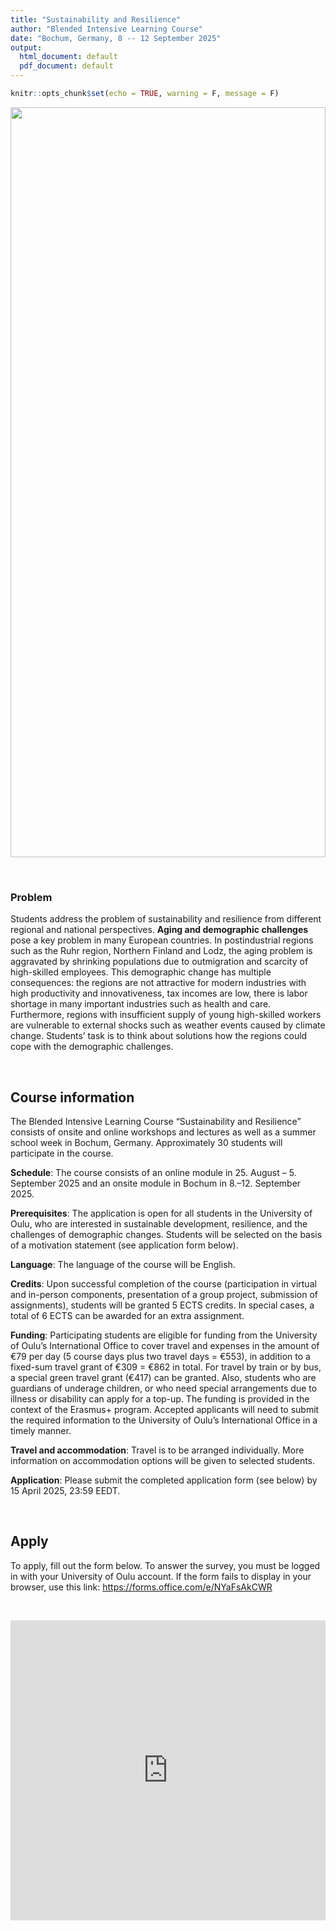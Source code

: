 ```yaml
---
title: "Sustainability and Resilience"
author: "Blended Intensive Learning Course"
date: "Bochum, Germany, 8 -- 12 September 2025"
output:
  html_document: default
  pdf_document: default
---
```


```r
knitr::opts_chunk$set(echo = TRUE, warning = F, message = F)
```

<img src="city.jpg" style="display: block; width: 100%; height: 30vh; object-fit: cover; margin: 0 auto;" align="center">

<br>

### Problem

Students address the problem of sustainability and resilience from different regional and national perspectives. **Aging and demographic challenges** pose a key problem in many European countries. In postindustrial regions such as the Ruhr region, Northern Finland and Lodz, the aging problem is aggravated by shrinking populations due to outmigration and scarcity of high-skilled employees. This demographic change has multiple consequences: the regions are not attractive for modern industries with high productivity and innovativeness, tax incomes are low, there is labor shortage in many important industries such as health and care. Furthermore, regions with insufficient supply of young high-skilled workers are vulnerable to external shocks such as weather events caused by climate change. Students’ task is to think about solutions how the regions could cope with the demographic challenges.

<br>

## Course information

The Blended Intensive Learning Course "Sustainability and Resilience" consists of onsite and online workshops and lectures as well as a summer school week in Bochum, Germany. Approximately 30 students will participate in the course.

**Schedule**: The course consists of an online module in 25. August -- 5. September 2025 and an onsite module in Bochum in 8.--12. September 2025.

**Prerequisites**: The application is open for all students in the University of Oulu, who are interested in sustainable development, resilience, and the challenges of demographic changes. Students will be selected on the basis of a motivation statement (see application form below).

**Language**: The language of the course will be English.

**Credits**: Upon successful completion of the course (participation in virtual and in-person components, presentation of a group project, submission of assignments), students will be granted 5 ECTS credits. In special cases, a total of 6 ECTS can be awarded for an extra assignment.

**Funding**: Participating students are eligible for funding from the University of Oulu’s International Office to cover travel and expenses in the amount of €79 per day (5 course days plus two travel days = €553), in addition to a fixed-sum travel grant of €309 = €862 in total. For travel by train or by bus, a special green travel grant (€417) can be granted. Also, students who are guardians of underage children, or who need special arrangements due to illness or disability can apply for a top-up. The funding is provided in the context of the Erasmus+ program. Accepted applicants will need to submit the required information to the University of Oulu’s International Office in a timely manner.

**Travel and accommodation**: Travel is to be arranged individually. More information on accommodation options will be given to selected students.

**Application**: Please submit the completed application form (see below) by 15 April 2025, 23:59 EEDT.

<br>

## Apply

To apply, fill out the form below. To answer the survey, you must be logged in with your University of Oulu account. If the form fails to display in your browser, use this link: [https://forms.office.com/e/NYaFsAkCWR](https://forms.office.com/e/NYaFsAkCWR)

<br>

<iframe width="100%" height="480px" src="https://forms.office.com/Pages/ResponsePage.aspx?id=muScnwFRo0qMdQ1ZNa1lJatwM8K0wOJCqgD56Ik7bbxUMFA5VkNLUkY4SEVOUUlTN1JQMkUzM0JRRS4u&embed=true" frameborder="0" marginwidth="0" marginheight="0" style="border: none; max-width:100%; max-height:100vh" allowfullscreen webkitallowfullscreen mozallowfullscreen msallowfullscreen> </iframe>